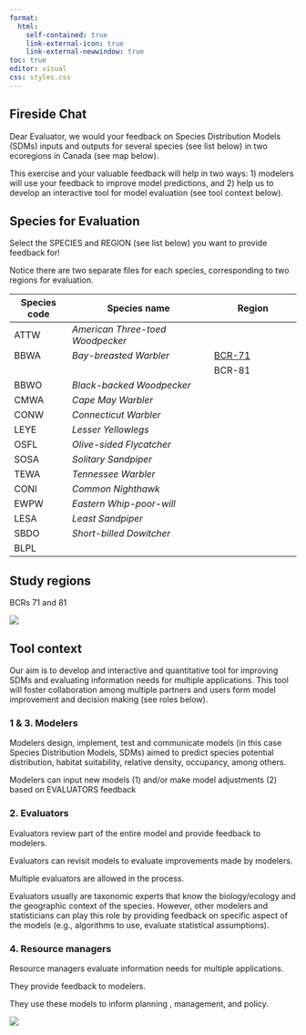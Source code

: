 ```yaml
---
format:
  html:
    self-contained: true
    link-external-icon: true
    link-external-newwindow: true
toc: true
editor: visual
css: styles.css
---
```


## Fireside Chat

Dear Evaluator, we would your feedback on Species Distribution Models (SDMs) inputs and outputs for several species (see list below) in two ecoregions in Canada (see map below).

This exercise and your valuable feedback will help in two ways: 1) modelers will use your feedback to improve model predictions, and 2) help us to develop an interactive tool for model evaluation (see tool context below).

## Species for Evaluation

Select the SPECIES and REGION (see list below) you want to provide feedback for!

Notice there are two separate files for each species, corresponding to two regions for evaluation.

| Species code | Species name                     | Region              |
|--------------|----------------------------------|---------------------|
| ATTW         | *American Three-toed Woodpecker* |                     |
| BBWA         | *Bay-breasted Warbler*           | [BCR-71](BBWA.html) |
|              |                                  | BCR-81              |
| BBWO         | *Black-backed Woodpecker*        |                     |
| CMWA         | *Cape May Warbler*               |                     |
| CONW         | *Connecticut Warbler*            |                     |
| LEYE         | *Lesser Yellowlegs*              |                     |
| OSFL         | *Olive-sided Flycatcher*         |                     |
| SOSA         | *Solitary Sandpiper*             |                     |
| TEWA         | *Tennessee Warbler*              |                     |
| CONI         | *Common Nighthawk*               |                     |
| EWPW         | *Eastern Whip-poor-will*         |                     |
| LESA         | *Least Sandpiper*                |                     |
| SBDO         | *Short-billed Dowitcher*         |                     |
| BLPL         |                                  |                     |

## Study regions

BCRs 71 and 81

![](data/BCRupdatesBAM.png)

## Tool context

Our aim is to develop and interactive and quantitative tool for improving SDMs and evaluating information needs for multiple applications. This tool will foster collaboration among multiple partners and users form model improvement and decision making (see roles below).

### 1 & 3. Modelers

Modelers design, implement, test and communicate models (in this case Species Distribution Models, SDMs) aimed to predict species potential distribution, habitat suitability, relative density, occupancy, among others.

Modelers can input new models (1) and/or make model adjustments (2) based on EVALUATORS feedback

### 2. Evaluators

Evaluators review part of the entire model and provide feedback to modelers.

Evaluators can revisit models to evaluate improvements made by modelers.

Multiple evaluators are allowed in the process.

Evaluators usually are taxonomic experts that know the biology/ecology and the geographic context of the species. However, other modelers and statisticians can play this role by providing feedback on specific aspect of the models (e.g., algorithms to use, evaluate statistical assumptions).

### 4. Resource managers

Resource managers evaluate information needs for multiple applications.

They provide feedback to modelers.

They use these models to inform planning , management, and policy.

![](Figures/Landing_page.jpg)
